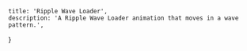     title: 'Ripple Wave Loader',
    description: 'A Ripple Wave Loader animation that moves in a wave pattern.',
}

<BackButton href="/components/loaders" />
<ComponentPreview path="components/loaders/RippleWaveLoader" usingFramer />